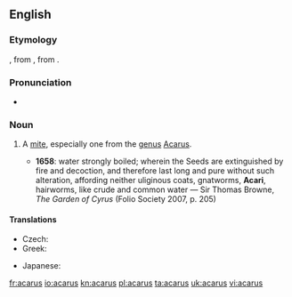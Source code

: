 ==English==
{{wikipedia|Acarina}}

===Etymology===
{{etyl|NL.}}, from {{etyl|grc}} {{term|ἄκαρι||cheese mite, tick|tr=akari|lang=grc}}, from {{term|ἀκαρής||tiny|tr=akarēs|lang=grc}}.

===Pronunciation===
* {{IPA|/ˈæk.ə.ɹəs/}}

===Noun===
{{en-noun|acari}}

# {{context|zoology}} A [[mite]], especially one from the [[genus]] [[Acarus]].
#* '''1658''': water strongly boiled; wherein the Seeds are extinguished by fire and decoction, and therefore last long and pure without such alteration, affording neither uliginous coats, gnatworms, '''Acari''', hairworms, like crude and common water — Sir Thomas Browne, ''The Garden of Cyrus'' (Folio Society 2007, p. 205)

====Translations====
{{trans-top|genus}}
* Czech: {{t-|cs|roztoč|m}}
* Greek: {{t+|el|άκαρι|n|tr=ákari|sc=Grek}}
{{trans-mid}}
* Japanese: {{t-|ja|ダニ|tr=dani|sc=Jpan}}
{{trans-bottom}}

[[fr:acarus]]
[[io:acarus]]
[[kn:acarus]]
[[pl:acarus]]
[[ta:acarus]]
[[uk:acarus]]
[[vi:acarus]]
